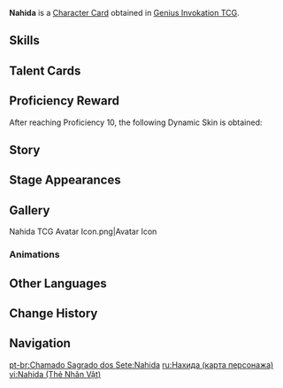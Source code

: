 {{About|the [[Character Card]]|the [[Playable Character]]|Nahida}}
{{Genius Invokation TCG Infobox
|title       = Nahida
|id          = 001703
|features    = Nahida; A Thousand Floating Dreams
|image       = Nahida Character Card.png
|type        = Character Card
|health      = 10
|element     = Dendro
|faction     = Sumeru
|weapon      = Catalyst
|description = 
|source1     = Achieve victory in [[Genius Invokation TCG/Stage/Nahida/Friendly Fracas|Friendly Fracas (Nahida)]]
}}
'''Nahida''' is a [[Character Card]] obtained in [[Genius Invokation TCG]].

==Skills==
{{Genius Invokation TCG Skills Table}}

==Talent Cards==
{{Genius Invokation TCG Talent Cards Table}}

==Proficiency Reward==
After reaching Proficiency 10, the following Dynamic Skin is obtained:<br>{{TCG Card|The Seed of Stored Knowledge|1|golden=1|caption=1}}

==Story==
{{Description|The panacea brings purity, and from the palace depths is spring renewed.|title="Physic of Purity" Nahida}}

==Stage Appearances==
{{Genius Invokation TCG Stage Appearances}}

==Gallery==
<gallery>
Nahida TCG Avatar Icon.png|Avatar Icon
</gallery>

===Animations===
{{Preview
|size     = 200px
|file1    = Nahida Dynamic Skin
|caption  = Dynamic Skin Idle Animation
}}

==Other Languages==
{{Other Languages|Transclude=Nahida}}

==Change History==
{{Change History|3.7}}

==Navigation==
{{Genius Invokation TCG Navbox|Character Card Obtainable}}

[[pt-br:Chamado Sagrado dos Sete:Nahida]]
[[ru:Нахида (карта персонажа)]]
[[vi:Nahida (Thẻ Nhân Vật)]]